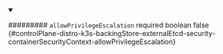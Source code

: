 
<details className="config-field" data-expandable="false" open>
<summary>

######### `allowPrivilegeEscalation` <span className="config-field-required" data-required="false">required</span> <span className="config-field-type">boolean</span> <span className="config-field-default">false</span> <span className="config-field-enum"></span> {#controlPlane-distro-k3s-backingStore-externalEtcd-security-containerSecurityContext-allowPrivilegeEscalation}



</summary>



</details>
